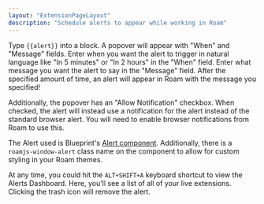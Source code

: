 ```yaml
---
layout: "ExtensionPageLayout"
description: "Schedule alerts to appear while working in Roam"
---
```


Type `{{alert}}` into a block. A popover will appear with "When" and "Message" fields. Enter when you want the alert to trigger in natural language like "In 5 minutes" or "In 2 hours" in the "When" field. Enter what message you want the alert to say in the "Message" field. After the specified amount of time, an alert will appear in Roam with the message you specified!

Additionally, the popover has an "Allow Notification" checkbox. When checked, the alert will instead use a notification for the alert instead of the standard browser alert. You will need to enable browser notifications from Roam to use this.

The Alert used is Blueprint's [Alert component](https://blueprintjs.com/docs/#core/components/alert). Additionally, there is a `roamjs-window-alert` class name on the component to allow for custom styling in your Roam themes.

At any time, you could hit the `ALT+SHIFT+A` keyboard shortcut to view the Alerts Dashboard. Here, you'll see a list of all of your live extensions. Clicking the trash icon will remove the alert.
